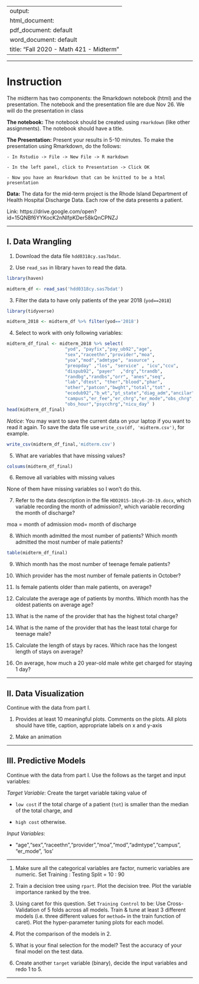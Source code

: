 
---
output: 
  html_document:
  pdf_document: default
  word_document: default
title: "Fall 2020 - Math 421 - Midterm"
---

-------

# Instruction

The midterm has two components: the Rmarkdown notebook (html) and the presentation.  The notebook and the presentation file are due Nov 26. We will do the presentation in class 

**The notebook:** The notebook should be created using `rmarkdown` (like other assignments). The notebook should have a title. 


**The Presentation:** Present your results in 5-10 minutes. To make the presentation using Rmarkdown, do the follows: 

    - In Rstudio -> File -> New File -> R markdown
    
    - In the left panel, click to Presentation -> Click OK
    
    - Now you have an Rmarkdown that can be knitted to be a html presentation 
    

**Data:**  The data for the mid-term project is the Rhode Island Department of Health Hospital Discharge Data.  Each row of the data presents a patient. 

Link: https://drive.google.com/open?id=15QNBf6YYKocK2nNIfpKDer58kQnCPNZJ 

-------

## I. Data Wrangling

1. Download the data file `hdd0318cy.sas7bdat`.  

2. Use `read_sas` in library `haven` to read the data. 

```r
library(haven)

midterm_df <- read_sas('hdd0318cy.sas7bdat')

```

    
3. Filter the data to have only patients of the year 2018 (`yod==2018`)

```r
library(tidyverse)

midterm_2018 <- midterm_df %>% filter(yod=='2018')
```

    
4. Select to work with only following variables: 

```r
midterm_df_final <- midterm_2018 %>% select(
                      "yod", "payfix","pay_ub92","age",  
                      "sex","raceethn","provider","moa", 
                      "yoa","mod","admtype", "asource" , 
                      "preopday" ,"los", "service" , "icu","ccu",    
                      "dispub92", "payer"  ,"drg","trandb", 
                      "randbg","randbs","orr", "anes","seq",   
                      "lab","dtest", "ther","blood","phar", 
                      "other","patcon","bwght","total","tot" ,  
                      "ecodub92","b_wt","pt_state","diag_adm","ancilar" ,
                      "campus","er_fee","er_chrg","er_mode","obs_chrg",
                      "obs_hour","psycchrg","nicu_day" )
head(midterm_df_final)
```
 

*Notice*:  You may want to save the current data on your laptop if you want to read it again.  To save the data file use `write_csv(df, 'midterm.csv')`, for example.  

```r
write_csv(midterm_df_final,'midterm.csv')
```


5. What are variables that have missing values?

```r
colsums(midterm_df_final)
```

 
6. Remove all variables with missing values

None of them have missing variables so I won't do this.

 
7. Refer to the data description in the file `HDD2015-18cy6-20-19.docx`, which variable recording the month of admission?, which variable recording the month of discharge?

moa = month of admission
mod= month of discharge


8. Which month admitted the most number of patients? Which month admitted the most number of male patients?

```r
table(midterm_df_final)
```


9. Which month has the most number of teenage female patients?

10. Which provider has the most number of female patients in October? 

11. Is female patients older than male patients, on average? 

12. Calculate the average age of patients by months. Which month has the oldest patients on average age?

13. What is the name of the provider that has the highest total charge?

14. What is the name of the provider that has the least total charge for teenage male?

15. Calculate the length of stays by races.  Which race has the longest length of stays on average?

16. On average, how much a 20 year-old male white get charged for staying 1 day?

-------

## II. Data Visualization

Continue with the data from part I. 

1. Provides at least 10 meaningful plots. Comments on the plots. All plots should have title, caption, appropriate labels on x and y-axis

2. Make an animation

-------

## III. Predictive Models

Continue with the data from part I. Use the follows as the target and input variables: 

*Target Variable*: Create the target variable taking value of 

  - `low cost` if the total charge of a patient (`tot`) is smaller than the median of the total charge, and

  - `high cost` otherwise. 

*Input Variables*:

  - "age","sex","raceethn","provider","moa","mod","admtype","campus", "er_mode", 'los'
  
-------

1. Make sure all the categorical variables are factor, numeric variables are numeric. Set Training : Testing Split = 10 : 90 

2. Train a decision tree using `rpart`.  Plot the decision tree. Plot the variable importance ranked by the tree. 

3. Using caret for this question. Set `Training Control` to be: Use Cross-Validation of 5 folds across all models.  Train & tune at least 3 different models (i.e. three different values for `method=` in the train function of caret).  Plot the hyper-parameter tuning plots for each model. 

4. Plot the comparison of the models in 2. 

5. What is your final selection for the model? Test the accuracy of your final model on the test data. 

6. Create another `target` variable (binary), decide the input variables and redo 1 to 5. 

-------